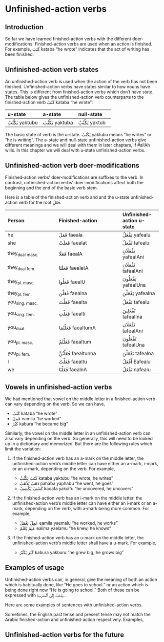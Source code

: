 # Unfinished-action verbs

## Introduction

So far we have learned finished-action verbs with the different doer-modifications. Finished-action verbs are used when an action is finished. For example, [كَتَبَ]{.ar} [kataba]{.trn} "he wrote" indicates that the act of writing has been finished.

## Unfinished-action verb states

An unfinished-action verb is used when the action of the verb has not been finished. Unfinished-action verbs have states similar to how nouns have states. This is different from finished-action verbs which don't have state. The table below gives the unfinished-action verb counterparts to the finished-action verb [كَتَبَ]{.ar} [kataba]{.trn} "he wrote":

|u-state|a-state|null-state|
|:----|:----|:----|
|[يَكْتُبُ]{.ar} [yaktubu]{.trn}|[يَكْتُبَ]{.ar} [yaktuba]{.trn}|[يَكْتُبْ]{.ar} [yaktub]{.trn}|

The basic state of verb is the u-state. [يَكْتُبُ]{.ar} [yaktubu]{.trn} means "he writes" or "he is writing". The a-state and null-state unfinished-action verbs give different meanings and we will deal with them in later chapters, if [#allAh]{.trn2} wills. In this chapter we will deal with u-state unfinished-action verbs.

## Unfinished-action verb doer-modifications

Finished-action verbs' doer-modifications are suffixes to the verb. In contrast, unfinished-action verbs' doer-modifications affect both the beginning and the end of the basic verb stem. 

Here is a table of the finished-action verb and and the u-state unfinished-action verb for the root [فَعَلَ]{.arroot}:

|Person|Finished-action|Unfinished-action u-state|
|:---|:----|:--|
| he                |[فَعَلَ]{.ar}    [faeala]{.trn}     |[يَفْعَلُ]{.ar}   [yafealu]{.trn} |
| she               |[فَعَلَتْ]{.ar}   [faealat]{.trn}    |[تَفْعَلُ]{.ar}   [tafealu]{.trn} |
| they~dual\ masc.~ |[فَعَلَا]{.ar}   [faealA]{.trn}     |[يَفْعَلَانِ]{.ar} [yafealAni]{.trn} |
| they~dual\ fem.~  |[فَعَلَتَا]{.ar}  [faealatA]{.trn}   |[تَفْعَلَانِ]{.ar} [tafealAni]{.trn} |
| they~pl.\ masc.~  |[فَعَلُوا]{.ar}  [faealU]{.trn}     |[يَفْعَلُونَ]{.ar} [yafealUna]{.trn} |
| they~pl.\ fem.~   |[فَعَلْنَ]{.ar}   [faealna]{.trn}    |[يَفْعَلْنَ]{.ar}  [yafealna]{.trn} |
| you~sing.\ masc.~ |[فَعَلْتَ]{.ar}   [faealta]{.trn}    |[تَفْعَلُ]{.ar}   [tafealu]{.trn} |
| you~sing.\ fem.~  |[فَعَلْتِ]{.ar}   [faealti]{.trn}    |[تَفْعَلِينَ]{.ar} [tafealIna]{.trn} |
| you~dual~         |[فَعَلْتُمَا]{.ar} [faealtumA]{.trn}  |[تَفْعَلَانِ]{.ar} [tafealAni]{.trn} |
| you~pl.\ masc.~   |[فَعَلْتُمْ]{.ar}  [faealtum]{.trn}   |[تَفْعَلُونَ]{.ar} [tafealUna]{.trn} |
| you~pl.\ fem.~    |[فَعَلْتُنَّ]{.ar}  [faealtunna]{.trn} |[تَفْعَلْنَ]{.ar} [tafealna]{.trn} |
| I                 |[فَعَلْتُ]{.ar}   [faealtu]{.trn}    |[أَفْعَلُ]{.ar}   [Eafealu]{.trn} |
| we                |[فَعَلْنَا]{.ar}  [faealnA]{.trn}    |[نَفْعَلُ]{.ar}   [nafealu]{.trn} |

## Vowels in unfinished-action verbs

We had mentioned that vowel on the middle letter in a finished-action verb can vary depending on the verb. So we can have,

+ [كَتَبَ]{.ar} [kataba]{.trn} "he wrote"
+ [عَمِلَ]{.ar} [eamila]{.trn} "he worked"
+ [كَبُرَ]{.ar} [kabura]{.trn} "he became big"

Similarly, the vowel on the middle letter in an unfinished-action verb can also vary depending on the verb. So generally, this will need to be looked up in a dictionary and memorized. But there are the following rules which limit the variation:

1. If the finished-action verb has an [a]{.trn}-mark on the middle letter, the unfinished-action verb's middle letter can have either an [a]{.trn}-mark, [i]{.trn}-mark, or an [u]{.trn}-mark, depending on the verb. For example,

   + [كَتَبَ يَكْتُبُ]{.ar} [kataba yaktubu]{.trn} "he wrote, he writes"
   + [ذَهَبَ يَذْهَبُ]{.ar} [pahaba yaphabu]{.trn} "he went, he goes"
   + [كَشَفَ يَكْشِفُ]{.ar} [kacafa yakcifu]{.trn} "he uncovered, he uncovers"

2. If the finished-action verb has an [i]{.trn}-mark on the middle letter, the unfinished-action verb's middle letter can have either an [i]{.trn}-mark or an [a]{.trn}-mark, depending on the verb, with [a]{.trn}-mark being more common. For example,

   + [عَمِلَ يَعْمَلُ]{.ar} [eamila yaemalu]{.trn} "he worked, he works"
   + [عَلِمَ يَعْلَمُ]{.ar} [ealima yaelamu]{.trn} "he knew, he knows"

3. If the finished-action verb has an [u]{.trn}-mark on the middle letter, the unfinished-action verb's middle letter shall have a [u]{.trn}-mark. For example,

   + [كَبُرَ يَكْبُرُ]{.ar} [kabura yakburu]{.trn} "he grew big, he grows big"


## Examples of usage

Unfinished-action verbs can, in general, give the meaning of both an action which is habitually done, like "He goes to school." or an action which is being done right now "He is going to school." Both of these can be expressed with [يَذْهَبُ إِلَى ٱلْمَدْرَسَةِ.]{.ar}.

Here are some examples of sentences with unfinished-action verbs.

Sometimes, the English past tense and present tense may not match the Arabic finished-action and unfinished-action respectively. Examples,


## Unfinished-action verbs for the future

